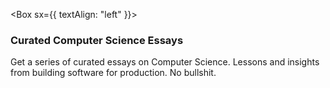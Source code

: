 
<Box sx={{ textAlign: "left" }}>

### Curated Computer Science Essays

Get a series of curated essays on Computer Science. Lessons and insights from building software for production. No bullshit.

</Box>
